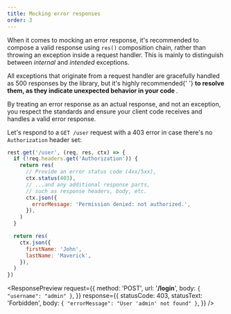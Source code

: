 ```yaml
---
title: Mocking error responses
order: 3
---
```


When it comes to mocking an error response, it's recommended to compose a valid response using `res()` composition chain, rather than throwing an exception inside a request handler. This is mainly to distinguish between _internal_ and _intended_ exceptions.

<Hint>
  All exceptions that originate from a request handler are gracefully handled as
  500 responses by the library, but it's highly recommended{' '}
  <strong>
    to resolve them, as they indicate unexpected behavior in your code
  </strong>
  .
</Hint>

By treating an error response as an actual response, and not an exception, you respect the standards and ensure your client code receives and handles a valid error response.

Let's respond to a `GET /user` request with a 403 error in case there's no `Authorization` header set:

```js highlights=3-11
rest.get('/user', (req, res, ctx) => {
  if (!req.headers.get('Authorization')) {
    return res(
      // Provide an error status code (4xx/5xx),
      ctx.status(403),
      // ...and any additional response parts,
      // such as response headers, body, etc.
      ctx.json({
        errorMessage: 'Permission denied: not authorized.',
      }),
    )
  }

  return res(
    ctx.json({
      firstName: 'John',
      lastName: 'Maverick',
    }),
  )
})
```

<ResponsePreview
  request={{
    method: 'POST',
    url: '**/login**',
    body: `
{
  "username": "admin"
}
    `,
  }}
  response={{
    statusCode: 403,
    statusText: 'Forbidden',
    body: `
{
  "errorMessage": "User 'admin' not found"
}
    `,
  }}
/>
